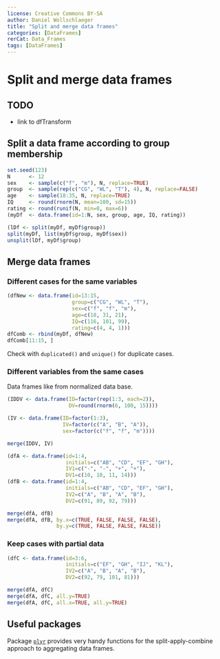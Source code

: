 ---
license: Creative Commons BY-SA
author: Daniel Wollschlaeger
title: "Split and merge data frames"
categories: [DataFrames]
rerCat: Data_Frames
tags: [DataFrames]
---

Split and merge data frames
=========================

TODO
-------------------------

 - link to dfTransform

Split a data frame according to group membership
-------------------------

```{r}
set.seed(123)
N      <- 12
sex    <- sample(c("f", "m"), N, replace=TRUE)
group  <- sample(rep(c("CG", "WL", "T"), 4), N, replace=FALSE)
age    <- sample(18:35, N, replace=TRUE)
IQ     <- round(rnorm(N, mean=100, sd=15))
rating <- round(runif(N, min=0, max=6))
(myDf  <- data.frame(id=1:N, sex, group, age, IQ, rating))
```

```{r}
(lDf <- split(myDf, myDf$group))
split(myDf, list(myDf$group, myDf$sex))
unsplit(lDf, myDf$group)
```

Merge data frames
-------------------------

### Different cases for the same variables

```{r}
(dfNew <- data.frame(id=13:15,
                     group=c("CG", "WL", "T"),
                     sex=c("f", "f", "m"),
                     age=c(18, 31, 21),
                     IQ=c(116, 101, 99),
                     rating=c(4, 4, 1)))
dfComb <- rbind(myDf, dfNew)
dfComb[11:15, ]
```

Check with `duplicated()` and `unique()` for duplicate cases.

### Different variables from the same cases

Data frames like from normalized data base.

```{r}
(IDDV <- data.frame(ID=factor(rep(1:3, each=2)),
                    DV=round(rnorm(6, 100, 15))))

(IV <- data.frame(ID=factor(1:3),
                  IV=factor(c("A", "B", "A")),
                  sex=factor(c("f", "f", "m"))))

merge(IDDV, IV)
```

```{r}
(dfA <- data.frame(id=1:4,
                   initials=c("AB", "CD", "EF", "GH"),
                   IV1=c("-", "-", "+", "+"),
                   DV1=c(10, 10, 11, 14)))
(dfB <- data.frame(id=1:4,
                   initials=c("AB", "CD", "EF", "GH"),
                   IV2=c("A", "B", "A", "B"),
                   DV2=c(91, 89, 92, 79)))
```

```{r}
merge(dfA, dfB)
merge(dfA, dfB, by.x=c(TRUE, FALSE, FALSE, FALSE),
                by.y=c(TRUE, FALSE, FALSE, FALSE))
```

### Keep cases with partial data

```{r}
(dfC <- data.frame(id=3:6,
                   initials=c("EF", "GH", "IJ", "KL"),
                   IV2=c("A", "B", "A", "B"),
                   DV2=c(92, 79, 101, 81)))
```

```{r}
merge(dfA, dfC)
merge(dfA, dfC, all.y=TRUE)
merge(dfA, dfC, all.x=TRUE, all.y=TRUE)
```

Useful packages
-------------------------

Package [`plyr`](http://cran.r-project.org/package=plyr) provides very handy functions for the split-apply-combine approach to aggregating data frames.
